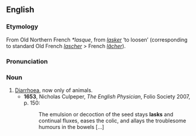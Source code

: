 ==English==
===Etymology===
From Old Northern French ''*lasque'', from ''[[lasker]]'' ‘to loosen’ (corresponding to standard Old French ''[[lascher]]'' > French ''[[lâcher]]'').

===Pronunciation===
{{IPA|/lɑːsk/, /læsk/}}

===Noun===
{{en-noun}}

# [[diarrhoea|Diarrhoea]], now only of animals.
#*'''1653''', Nicholas Culpeper, ''The English Physician'', Folio Society 2007, p. 150:
#*:The emulsion or decoction of the seed stays '''lasks''' and continual fluxes, eases the colic, and allays the troublesome humours in the bowels [...]